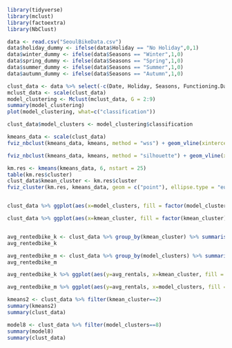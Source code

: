 

```{r}
library(tidyverse)
library(mclust)
library(factoextra)
library(NbClust)

data <- read.csv("SeoulBikeData.csv")
data$holiday_dummy <- ifelse(data$Holiday == "No Holiday",0,1)
data$winter_dummy <- ifelse(data$Seasons == "Winter",1,0)
data$spring_dummy <- ifelse(data$Seasons == "Spring",1,0)
data$summer_dummy <- ifelse(data$Seasons == "Summer",1,0)
data$autumn_dummy <- ifelse(data$Seasons == "Autumn",1,0)

clust_data <- data %>% select(-c(Date, Holiday, Seasons, Functioning.Day))
mclust_data <- scale(clust_data)
model_clustering <- Mclust(mclust_data, G = 2:9)
summary(model_clustering)
plot(model_clustering, what=c("classification"))

clust_data$model_clusters <- model_clustering$classification

kmeans_data <- scale(clust_data)
fviz_nbclust(kmeans_data, kmeans, method = "wss") + geom_vline(xintercept = 6, linetype = 2) + labs(subtitle = "Elbow method")

fviz_nbclust(kmeans_data, kmeans, method = "silhouette") + geom_vline(xintercept = 6, linetype = 2) + labs(subtitle = "Silhouette method")

km.res <- kmeans(kmeans_data, 6, nstart = 25)
table(km.res$cluster)
clust_data$kmean_cluster <- km.res$cluster
fviz_cluster(km.res, kmeans_data, geom = c("point"), ellipse.type = "euclid") + theme_bw()


clust_data %>% ggplot(aes(x=model_clusters, fill = factor(model_clusters)))+geom_bar() + theme_bw() + xlab("Clusters") + ylab("Count") + ggtitle("Count of Each Cluster - Model Based Clustering")+theme(legend.position = "none")

clust_data %>% ggplot(aes(x=kmean_cluster, fill = factor(kmean_cluster)))+geom_bar() + theme_bw() + xlab("Clusters") + ylab("Count") + ggtitle("Count of Each Cluster - KMeans Clustering")+theme(legend.position = "none")


avg_rentedbike_k <- clust_data %>% group_by(kmean_cluster) %>% summarise(avg_rentals = mean(Rented.Bike.Count))
avg_rentedbike_k

avg_rentedbike_m <- clust_data %>% group_by(model_clusters) %>% summarise(avg_rentals = mean(Rented.Bike.Count))
avg_rentedbike_m

avg_rentedbike_k %>% ggplot(aes(y=avg_rentals, x=kmean_cluster, fill = factor(kmean_cluster)))+geom_bar(stat="identity") + theme_bw() + xlab("Clusters") + ylab("Rentals") + ggtitle("Average Bikes Rented - KMeans Clustering")+theme(legend.position = "none")

avg_rentedbike_m %>% ggplot(aes(y=avg_rentals, x=model_clusters, fill = factor(model_clusters)))+geom_bar(stat="identity") + theme_bw() + xlab("Clusters") + ylab("Rentals") + ggtitle("Average Bikes Rented - Model Based Clustering")+theme(legend.position = "none")

kmeans2 <- clust_data %>% filter(kmean_cluster==2)
summary(kmeans2)
summary(clust_data)

model8 <- clust_data %>% filter(model_clusters==8)
summary(model8)
summary(clust_data)

```

